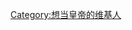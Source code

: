{{Userbox
  |border-c = #000
  |border-s = 1
  |id-c     = #000
  |id-s     = 12
  |id-fc    = #000000
  |info-c   = gold
  |info-s   = 13
  |info-fc  = black
  |info-op  = text-align:center;font-family:標楷體,Kaiti
  |id       = [[File:Qinshihuangdi3.jpg|50px|朕]]
  |info     = -{'''此用戶乃[[皇帝]]也。'''<br>（左者卽[[朕]]也）}-
}}
[[Category:想当皇帝的维基人]]